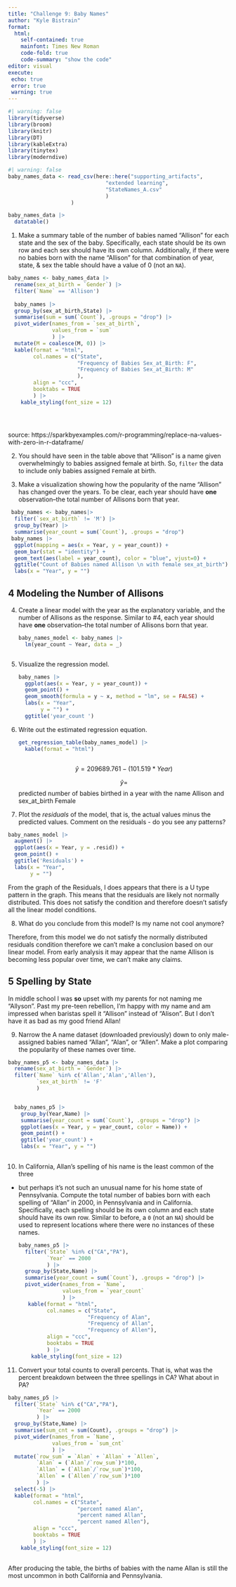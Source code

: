 ```yaml
---
title: "Challenge 9: Baby Names"
author: "Kyle Bistrain"
format:
  html:
    self-contained: true
    mainfont: Times New Roman
    code-fold: true
    code-summary: "show the code"
editor: visual
execute:
 echo: true
 error: true
 warning: true
---
```


```r
#| warning: false
library(tidyverse)
library(broom)
library(knitr)
library(DT)
library(kableExtra)
library(tinytex)
library(moderndive)
```

```r
#| warning: false
baby_names_data <- read_csv(here::here("supporting_artifacts",
                               "extended learning",
                               "StateNames_A.csv"
                               )
                    )

baby_names_data |> 
  datatable()

```

1.  Make a summary table of the number of babies named "Allison" for each state and the sex of the baby. Specifically, each state should be its own row and each sex should have its own column. Additionally, if there were no babies born with the name "Allison" for that combination of year, state, & sex the table should have a value of 0 (not an `NA`).

```r

baby_names <- baby_names_data |> 
  rename(sex_at_birth = `Gender`) |> 
  filter(`Name` == 'Allison') 
  
  baby_names |> 
  group_by(sex_at_birth,State) |> 
  summarise(sum = sum(`Count`), .groups = "drop") |> 
  pivot_wider(names_from = `sex_at_birth`,
              values_from = `sum`
              ) |> 
  mutate(M = coalesce(M, 0)) |> 
  kable(format = "html",
        col.names = c("State", 
                      "Frequency of Babies Sex_at_Birth: F", 
                      "Frequency of Babies Sex_at_Birth: M"
                      ),
        align = "ccc",
        booktabs = TRUE
        ) |> 
    kable_styling(font_size = 12)

  
  
```

source: https://sparkbyexamples.com/r-programming/replace-na-values-with-zero-in-r-dataframe/

2.  You should have seen in the table above that "Allison" is a name given overwhelmingly to babies assigned female at birth. So, `filter` the data to include only babies assigned `F`emale at birth.

3.  Make a visualization showing how the popularity of the name "Allison" has changed over the years. To be clear, each year should have **one** observation--the total number of Allisons born that year.

```r
 baby_names <- baby_names|> 
  filter(`sex_at_birth` != 'M') |> 
  group_by(Year) |> 
  summarise(year_count = sum(`Count`), .groups = "drop")
 baby_names |> 
  ggplot(mapping = aes(x = Year, y = year_count)) +
  geom_bar(stat = "identity") +
  geom_text(aes(label = year_count), color = "blue", vjust=0) +
  ggtitle("Count of Babies named Allison \n with female sex_at_birth") + 
  labs(x = "Year", y = "")
```

## **4 Modeling the Number of Allisons**

4.  Create a linear model with the year as the explanatory variable, and the number of Allisons as the response. Similar to #4, each year should have **one** observation--the total number of Allisons born that year.

    ```r

    baby_names_model <- baby_names |> 
      lm(year_count ~ Year, data = _)



    ```

5.  Visualize the regression model.

    ```r
    baby_names |> 
      ggplot(aes(x = Year, y = year_count)) +
      geom_point() +
      geom_smooth(formula = y ~ x, method = "lm", se = FALSE) +
      labs(x = "Year", 
           y = "") +
      ggtitle('year_count ') 
          
    ```

6.  Write out the estimated regression equation.

    ```r
    get_regression_table(baby_names_model) |> 
      kable(format = "html")



    ```

    $$
    \hat{y} = 209689.761- (101.519*Year)
    $$

    $$
    \hat{y} = 
    $$ predicted number of babies birthed in a year with the name Allison and sex_at_birth Female

7.  Plot the *residuals* of the model, that is, the actual values minus the predicted values. Comment on the residuals - do you see any patterns?\

```r
baby_names_model |> 
  augment() |> 
  ggplot(aes(x = Year, y = .resid)) +
  geom_point() +
  ggtitle('Residuals') +
  labs(x = "Year",
       y = "")
```

From the graph of the Residuals, I does appears that there is a U type pattern in the graph. This means that the residuals are likely not normally distributed. This does not satisfy the condition and therefore doesn't satisfy all the linear model conditions.

8.  What do you conclude from this model? Is my name not cool anymore?

Therefore, from this model we do not satisfy the normally distributed residuals condition therefore we can't make a conclusion based on our linear model. From early analysis it may appear that the name Allison is becoming less popular over time, we can't make any claims.

## **5 Spelling by State**

In middle school I was **so** upset with my parents for not naming me "Allyson". Past my pre-teen rebellion, I'm happy with my name and am impressed when baristas spell it "Allison" instead of "Alison". But I don't have it as bad as my good friend Allan!

9.  Narrow the A name dataset (downloaded previously) down to only male-assigned babies named "Allan", "Alan", or "Allen". Make a plot comparing the popularity of these names over time.

```r
baby_names_p5 <- baby_names_data |> 
  rename(sex_at_birth = `Gender`) |> 
  filter(`Name` %in% c('Allan','Alan','Allen'),
         `sex_at_birth` != 'F'
         )


  baby_names_p5 |> 
    group_by(Year,Name) |> 
    summarise(year_count = sum(`Count`), .groups = "drop") |> 
    ggplot(aes(x = Year, y = year_count, color = Name)) + 
    geom_point() +
    ggtitle('year_count') +
    labs(x = "Year", y = "")
  

```

10. In California, Allan's spelling of his name is the least common of the three

-   but perhaps it's not such an unusual name for his home state of Pennsylvania. Compute the total number of babies born with each spelling of "Allan" in 2000, in Pennsylvania and in California. Specifically, each spelling should be its own column and each state should have its own row. Similar to before, a `0` (not an `NA`) should be used to represent locations where there were no instances of these names.

    ```r
    baby_names_p5 |> 
      filter(`State` %in% c("CA","PA"),
             `Year` == 2000
             ) |> 
      group_by(State,Name) |> 
      summarise(year_count = sum(`Count`), .groups = "drop") |> 
      pivot_wider(names_from = `Name`,
                  values_from = `year_count`
                  ) |> 
       kable(format = "html",
             col.names = c("State", 
                          "Frequency of Alan",
                          "Frequency of Allan",
                          "Frequency of Allen"),
             align = "ccc",
             booktabs = TRUE
             ) |> 
        kable_styling(font_size = 12)
    ```

11. Convert your total counts to overall percents. That is, what was the percent breakdown between the three spellings in CA? What about in PA?

```r
baby_names_p5 |> 
  filter(`State` %in% c("CA","PA"),
         `Year` == 2000
         ) |> 
  group_by(State,Name) |> 
  summarise(sum_cnt = sum(Count), .groups = "drop") |> 
  pivot_wider(names_from = `Name`,
              values_from = `sum_cnt`
              ) |> 
  mutate(`row_sum` = `Alan` + `Allan` + `Allen`,
         `Alan` = (`Alan`/`row_sum`)*100,
         `Allan` = (`Allan`/`row_sum`)*100,
         `Allen` = (`Allen`/`row_sum`)*100
         ) |> 
  select(-5) |> 
  kable(format = "html",
        col.names = c("State", 
                      "percent named Alan",
                      "percent named Allan",
                      "percent named Allen"),
        align = "ccc",
        booktabs = TRUE
        ) |> 
    kable_styling(font_size = 12)
  
```

After producing the table, the births of babies with the name Allan is still the most uncommon in both California and Pennsylvania.
